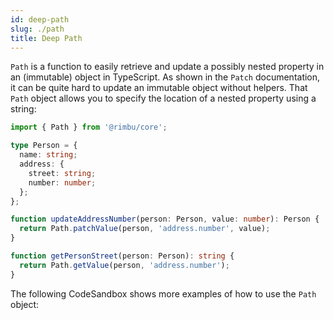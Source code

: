 ```yaml
---
id: deep-path
slug: ./path
title: Deep Path
---
```



`Path` is a function to easily retrieve and update a possibly nested property in an (immutable) object in TypeScript. As shown in the `Patch` documentation, it can be quite hard to update an immutable object without helpers. That `Path` object allows you to specify the location of a nested property using a string:

```ts
import { Path } from '@rimbu/core';

type Person = {
  name: string;
  address: {
    street: string;
    number: number;
  };
};

function updateAddressNumber(person: Person, value: number): Person {
  return Path.patchValue(person, 'address.number', value);
}

function getPersonStreet(person: Person): string {
  return Path.getValue(person, 'address.number');
}
```

The following CodeSandbox shows more examples of how to use the `Path` object:

<SandBox path="deep/path.ts" />

